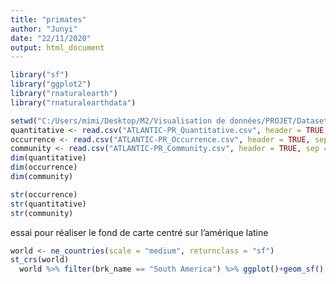 ---
title: "primates"
author: "Junyi"
date: "22/11/2020"
output: html_document
---
```{r}
library("sf")
library("ggplot2")
library("rnaturalearth")
library("rnaturalearthdata")
```

```{r}
setwd("C:/Users/mimi/Desktop/M2/Visualisation de données/PROJET/Dataset")
quantitative <- read.csv("ATLANTIC-PR_Quantitative.csv", header = TRUE, sep = ";")
occurrence <- read.csv("ATLANTIC-PR_Occurrence.csv", header = TRUE, sep = ";")
community <- read.csv("ATLANTIC-PR_Community.csv", header = TRUE, sep = ";")
dim(quantitative)
dim(occurrence)
dim(community)

str(occurrence)
str(quantitative)
str(community)
```

essai pour réaliser le fond de carte centré sur l'amérique latine 

```{r}
world <- ne_countries(scale = "medium", returnclass = "sf")
st_crs(world)
  world %>% filter(brk_name == "South America") %>% ggplot()+geom_sf()


```

